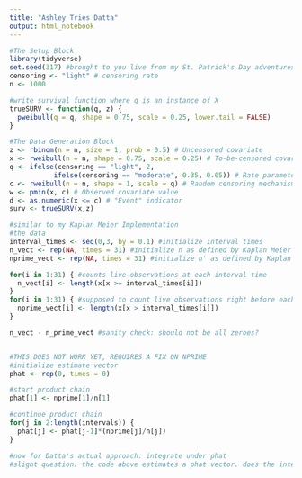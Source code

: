 ```yaml
---
title: "Ashley Tries Datta"
output: html_notebook
---
```


```r
#The Setup Block
library(tidyverse)
set.seed(317) #brought to you live from my St. Patrick's Day adventures!
censoring <- "light" # censoring rate
n <- 1000 
```

```r
#write survival function where q is an instance of X
trueSURV <- function(q, z) {
  pweibull(q = q, shape = 0.75, scale = 0.25, lower.tail = FALSE)
}
```

```r
#The Data Generation Block
z <- rbinom(n = n, size = 1, prob = 0.5) # Uncensored covariate
x <- rweibull(n = n, shape = 0.75, scale = 0.25) # To-be-censored covariate
q <- ifelse(censoring == "light", 2, 
           ifelse(censoring == "moderate", 0.35, 0.05)) # Rate parameter for censoring
c <- rweibull(n = n, shape = 1, scale = q) # Random censoring mechanism
w <- pmin(x, c) # Observed covariate value
d <- as.numeric(x <= c) # "Event" indicator
surv <- trueSURV(x,z)
```

```r
#similar to my Kaplan Meier Implementation
#the data
interval_times <- seq(0,3, by = 0.1) #initialize interval times
n_vect <- rep(NA, times = 31) #initialize n as defined by Kaplan Meier
nprime_vect <- rep(NA, times = 31) #initialize n' as defined by Kaplan Meier

for(i in 1:31) { #counts live observations at each interval time
  n_vect[i] <- length(x[x >= interval_times[i]])
}
for(i in 1:31) { #supposed to count live observations right before each interval time
  nprime_vect[i] <- length(x[x > interval_times[i]])
}

n_vect - n_prime_vect #sanity check: should not be all zeroes?


#THIS DOES NOT WORK YET, REQUIRES A FIX ON NPRIME
#initialize estimate vector
phat <- rep(0, times = 0) 

#start product chain
phat[1] <- nprime[1]/n[1]

#continue product chain
for(j in 2:length(intervals)) {
  phat[j] <- phat[j-1]*(nprime[j]/n[j])
}

#now for Datta's actual approach: integrate under phat
#slight question: the code above estimates a phat vector. does the integrate function even take a vector to integrate over??


```

